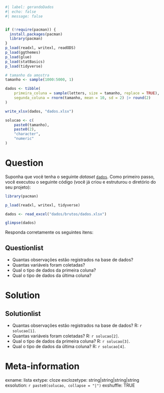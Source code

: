 ```r
#| label: gerandoDados
#| echo: false
#| message: false


if (!require(pacman)) {
  install.packages(pacman)
  library(pacman)
}
p_load(readxl, writexl, readODS)
p_load(ggthemes)
p_load(glue)
p_load(statBasics)
p_load(tidyverse)

# tamanho da amostra
tamanho <- sample(1000:5000, 1)

dados <- tibble(
    primeira_coluna = sample(letters, size = tamanho, replace = TRUE),
    segunda_coluna = rnorm(tamanho, mean = 10, sd = 2) |> round(2)
)

write_xlsx(dados, "dados.xlsx")

solucao <- c(
    paste0(tamanho),
    paste0(2),
    "character",
    "numeric"
)
```

Question
========

Suponha que você tenha o seguinte _dataset_ [`dados`](dados.xlsx). Como primeiro passo, você executou o seguinte código (você já criou e estruturou o diretório do seu projeto):

```r
library(pacman)

p_load(readxl, writexl, tidyverse)

dados <- read_excel("dados/brutos/dados.xlsx")

glimpse(dados)
```


Responda corretamente os seguintes itens:
  
Questionlist
------------
* Quantas observações estão registrados na base de dados?
* Quantas variáveis foram coletadas?
* Qual o tipo de dados da primeira coluna?
* Qual o tipo de dados da última coluna?

Solution
========
Solutionlist
------------
* Quantas observações estão registrados na base de dados? R: `r solucao[1]`. 
* Quantas variáveis foram coletadas? R: `r solucao[2]`. 
* Qual o tipo de dados da primeira coluna? R: `r solucao[3]`. 
* Qual o tipo de dados da última coluna? R: `r solucao[4]`. 

Meta-information
================
exname: lista
extype: cloze
exclozetype: string|string|string|string
exsolution: `r paste0(solucao, collapse = "|")`
exshuffle: TRUE